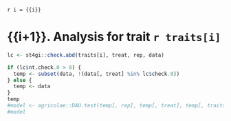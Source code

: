 `r i = {{i}}`

# {{i+1}}. Analysis for trait `r traits[i]`

```r
lc <- st4gi::check.abd(traits[i], treat, rep, data)

if (lc$nt.check.0 > 0) {
  temp <- subset(data, !(data[, treat] %in% lc$check.0))
} else {
  temp <- data
}
temp  
#model <- agricolae::DAU.test(temp[, rep], temp[, treat], temp[, traits[i]])
#model
```
